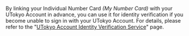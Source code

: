By linking your Individual Number Card *(My Number Card)* with your UTokyo Account in advance, you can use it for identity verification if you become unable to sign in with your UTokyo Account. For details, please refer to the "[UTokyo Account Identity Verification Service](/en/utokyo_account/ident-myna/)" page.